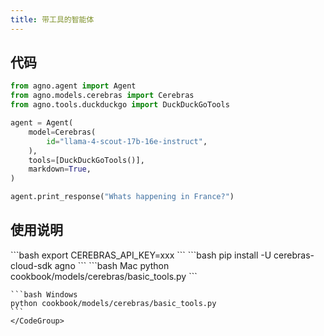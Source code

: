```yaml
---
title: 带工具的智能体
---
```

## 代码

```python cookbook/models/cerebras/basic_tools.py
from agno.agent import Agent
from agno.models.cerebras import Cerebras
from agno.tools.duckduckgo import DuckDuckGoTools

agent = Agent(
    model=Cerebras(
        id="llama-4-scout-17b-16e-instruct",
    ),
    tools=[DuckDuckGoTools()],
    markdown=True,
)

agent.print_response("Whats happening in France?")
```

## 使用说明

<Steps>
  <Snippet file="create-venv-step.mdx" />

  <Step title="设置您的 API 密钥">
    ```bash
    export CEREBRAS_API_KEY=xxx
    ```
  </Step>

  <Step title="安装库">
    ```bash
    pip install -U cerebras-cloud-sdk agno
    ```
  </Step>

  <Step title="运行智能体">
    <CodeGroup>
    ```bash Mac
    python cookbook/models/cerebras/basic_tools.py
    ```

    ```bash Windows
    python cookbook/models/cerebras/basic_tools.py
    ```
    </CodeGroup>
  </Step>
</Steps>